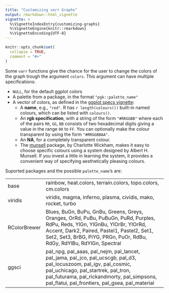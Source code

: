 ```yaml
---
title: "Customizing varr Graphs"
output: rmarkdown::html_vignette
vignette: >
  %\VignetteIndexEntry{customizing-graphs}
  %\VignetteEngine{knitr::rmarkdown}
  %\VignetteEncoding{UTF-8}
---
```


```r
knitr::opts_chunk$set(
  collapse = TRUE,
  comment = "#>"
)
```

Some `varr` functions give the chance for the user to change the colors of the graph trough the argument `colors`. This argument can have multiple specifications:

- `NULL`, for the default ggplot colors
- A palette from a package, in the format `"pgk::palette_name"`
- A vector of colors, as defined in the [ggplot specs vignette](https://cran.r-project.org/web/packages/ggplot2/vignettes/ggplot2-specs.html):
  - A __name__, e.g., `"red"`. R has `r length(colours())` built-in named colours, which can be listed with `colours()`.
  - An __rgb specification__, with a string of the form `"#RRGGBB"` where each of the pairs `RR`, `GG`, `BB` consists of two hexadecimal digits giving a value in the range `00` to `FF`. You can optionally make the colour transparent by using the form `"#RRGGBBAA"`.
  - An __NA__, for a completely transparent colour.
  - The [munsell](https://github.com/cwickham/munsell) package, by Charlotte Wickham, makes it easy to choose specific colours using a system designed by Albert H. Munsell. If you invest a little in learning the system, it provides a convenient way of specifying aesthetically pleasing colours.
  
Suported packages and the possible `palette_name`'s are:

-------------- ---------------------------------------------------------------------------------------------------------------------------------------------------------------------------------------------------------------------------------------------------------
base           rainbow, heat.colors, terrain.colors, topo.colors, cm.colors
viridis        viridis, magma, inferno, plasma, cividis, mako, rocket, turbo
RColorBrewer   Blues, BuGn, BuPu, GnBu, Greens, Greys, Oranges, OrRd, PuBu, PuBuGn, PuRd, Purples, RdPu, Reds, YlGn, YlGnBu, YlOrBr, YlOrRd, Accent, Dark2, Paired, Pastel1, Pastel2, Set1, Set2, Set3, BrBG, PiYG, PRGn, PuOr, RdBu, RdGy, RdYlBu, RdYlGn, Spectral     
ggsci          pal_npg, pal_aaas, pal_nejm, pal_lancet, pal_jama, pal_jco, pal_ucscgb, pal_d3, pal_locuszoom, pal_igv, pal_cosmic, pal_uchicago, pal_startrek, pal_tron, pal_futurama, pal_rickandmorty, pal_simpsons, pal_flatui, pal_frontiers, pal_gsea, pal_material 
-------------- ---------------------------------------------------------------------------------------------------------------------------------------------------------------------------------------------------------------------------------------------------------
